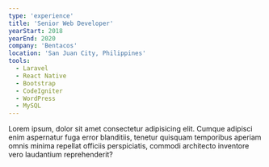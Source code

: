 ```yaml
---
type: 'experience'
title: 'Senior Web Developer'
yearStart: 2018
yearEnd: 2020
company: 'Bentacos'
location: 'San Juan City, Philippines'
tools:
  - Laravel
  - React Native
  - Bootstrap
  - CodeIgniter
  - WordPress
  - MySQL
---
```


Lorem ipsum, dolor sit amet consectetur adipisicing elit. Cumque adipisci enim aspernatur fuga error blanditiis, tenetur quisquam temporibus aperiam omnis minima repellat officiis perspiciatis, commodi architecto inventore vero laudantium reprehenderit?
